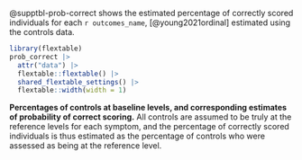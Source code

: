 @supptbl-prob-correct shows the estimated percentage of 
correctly scored individuals
for each `r outcomes_name`, [@young2021ordinal]
estimated using the controls data.

::: {#supptbl-prob-correct}

```r

library(flextable)
prob_correct |>
  attr("data") |>
  flextable::flextable() |> 
  shared_flextable_settings() |>
  flextable::width(width = 1)
```

**Percentages of controls at baseline levels, 
and corresponding estimates of 
probability of correct scoring.**
All controls are assumed to be truly 
at the reference levels for each symptom, 
and the percentage of correctly scored individuals 
is thus estimated as 
the percentage of controls 
who were assessed as being 
at the reference level.

:::
